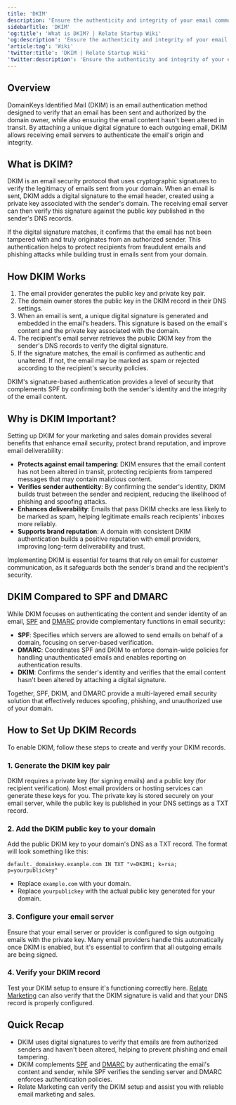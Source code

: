 ```yaml
---
title: 'DKIM'
description: 'Ensure the authenticity and integrity of your email communications with DKIM.'
sidebarTitle: 'DKIM'
'og:title': 'What is DKIM? | Relate Startup Wiki'
'og:description': 'Ensure the authenticity and integrity of your email communications with DKIM.'
'article:tag': 'Wiki'
'twitter:title': 'DKIM | Relate Startup Wiki'
'twitter:description': 'Ensure the authenticity and integrity of your email communications with DKIM.'
---
```


## Overview

DomainKeys Identified Mail (DKIM) is an email authentication method designed to verify that an email has been sent and authorized by the domain owner, while also ensuring the email content hasn't been altered in transit. By attaching a unique digital signature to each outgoing email, DKIM allows receiving email servers to authenticate the email's origin and integrity.

## What is DKIM?

DKIM is an email security protocol that uses cryptographic signatures to verify the legitimacy of emails sent from your domain. When an email is sent, DKIM adds a digital signature to the email header, created using a private key associated with the sender's domain. The receiving email server can then verify this signature against the public key published in the sender's DNS records.

If the digital signature matches, it confirms that the email has not been tampered with and truly originates from an authorized sender. This authentication helps to protect recipients from fraudulent emails and phishing attacks while building trust in emails sent from your domain.

## How DKIM Works

1. The email provider generates the public key and private key pair.
2. The domain owner stores the public key in the DKIM record in their DNS settings.
3. When an email is sent, a unique digital signature is generated and embedded in the email's headers. This signature is based on the email's content and the private key associated with the domain.
4. The recipient's email server retrieves the public DKIM key from the sender's DNS records to verify the digital signature.
5. If the signature matches, the email is confirmed as authentic and unaltered. If not, the email may be marked as spam or rejected according to the recipient's security policies.

DKIM's signature-based authentication provides a level of security that complements SPF by confirming both the sender's identity and the integrity of the email content.

## Why is DKIM Important?

Setting up DKIM for your marketing and sales domain provides several benefits that enhance email security, protect brand reputation, and improve email deliverability:

- **Protects against email tampering**: DKIM ensures that the email content has not been altered in transit, protecting recipients from tampered messages that may contain malicious content.
- **Verifies sender authenticity**: By confirming the sender's identity, DKIM builds trust between the sender and recipient, reducing the likelihood of phishing and spoofing attacks.
- **Enhances deliverability**: Emails that pass DKIM checks are less likely to be marked as spam, helping legitimate emails reach recipients' inboxes more reliably.
- **Supports brand reputation**: A domain with consistent DKIM authentication builds a positive reputation with email providers, improving long-term deliverability and trust.

Implementing DKIM is essential for teams that rely on email for customer communication, as it safeguards both the sender's brand and the recipient's security.

## DKIM Compared to SPF and DMARC

While DKIM focuses on authenticating the content and sender identity of an email, [SPF](/wiki/spf) and [DMARC](/wiki/dmarc) provide complementary functions in email security:

- **SPF**: Specifies which servers are allowed to send emails on behalf of a domain, focusing on server-based verification.
- **DMARC**: Coordinates SPF and DKIM to enforce domain-wide policies for handling unauthenticated emails and enables reporting on authentication results.
- **DKIM**: Confirms the sender's identity and verifies that the email content hasn't been altered by attaching a digital signature.

Together, SPF, DKIM, and DMARC provide a multi-layered email security solution that effectively reduces spoofing, phishing, and unauthorized use of your domain.

## How to Set Up DKIM Records

To enable DKIM, follow these steps to create and verify your DKIM records.

### 1. Generate the DKIM key pair

DKIM requires a private key (for signing emails) and a public key (for recipient verification). Most email providers or hosting services can generate these keys for you. The private key is stored securely on your email server, while the public key is published in your DNS settings as a TXT record.

### 2. Add the DKIM public key to your domain

Add the public DKIM key to your domain's DNS as a TXT record. The format will look something like this:

```
default._domainkey.example.com IN TXT "v=DKIM1; k=rsa; p=yourpublickey"
```

- Replace `example.com` with your domain.
- Replace `yourpublickey` with the actual public key generated for your domain.


### 3. Configure your email server

Ensure that your email server or provider is configured to sign outgoing emails with the private key. Many email providers handle this automatically once DKIM is enabled, but it's essential to confirm that all outgoing emails are being signed.

### 4. Verify your DKIM record

Test your DKIM setup to ensure it's functioning correctly here. [Relate Marketing](/marketing/campaigns) can also verify that the DKIM signature is valid and that your DNS record is properly configured.

## Quick Recap
- DKIM uses digital signatures to verify that emails are from authorized senders and haven't been altered, helping to prevent phishing and email tampering.
- DKIM complements [SPF](/wiki/spf) and [DMARC](/wiki/dmarc) by authenticating the email's content and sender, while SPF verifies the sending server and DMARC enforces authentication policies.
- Relate Marketing can verify the DKIM setup and assist you with reliable email marketing and sales.